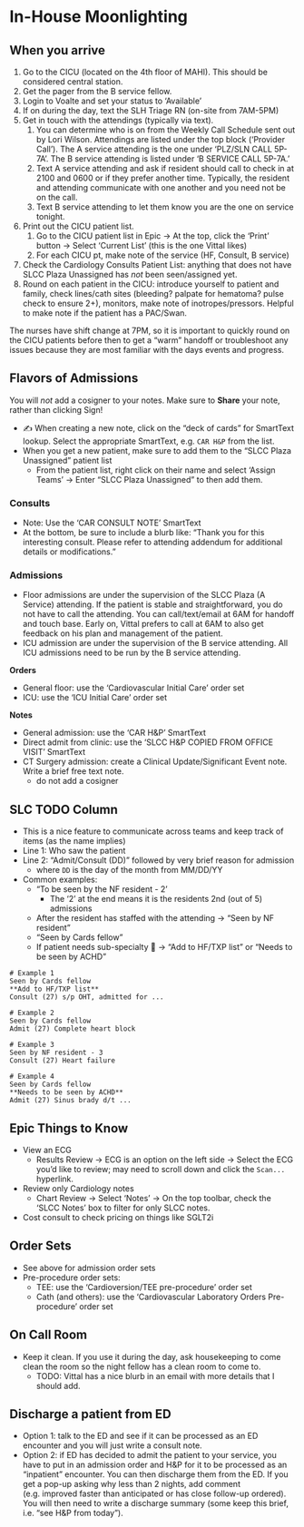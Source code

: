 # In-House Moonlighting

## When you arrive

1.  Go to the CICU (located on the 4th floor of MAHI). This should be considered central station.
2.  Get the pager from the B service fellow.
3.  Login to Voalte and set your status to 'Available'
4.  If on during the day, text the SLH Triage RN (on-site from 7AM-5PM)
5.  Get in touch with the attendings (typically via text).
    1.  You can determine who is on from the Weekly Call Schedule sent out by Lori Wilson. Attendings are listed under the top block ('Provider Call'). The A service attending is the one under 'PLZ/SLN CALL 5P-7A'. The B service attending is listed under 'B SERVICE CALL 5P-7A.'
    2. Text A service attending and ask if resident should call to check in at 2100 and 0600 or if they prefer another time. Typically, the resident and attending communicate with one another and you need not be on the call.
    3. Text B service attending to let them know you are the one on service tonight.
6.  Print out the CICU patient list.
    1.  Go to the CICU patient list in Epic → At the top, click the 'Print' button → Select 'Current List' (this is the one Vittal likes)
    2. For each CICU pt, make note of the service (HF, Consult, B service)
7. Check the Cardiology Consults Patient List: anything that does not have SLCC Plaza Unassigned has _not_ been seen/assigned yet.
8. Round on each patient in the CICU: introduce yourself to patient and family, check lines/cath sites (bleeding? palpate for hematoma? pulse check to ensure 2+), monitors, make note of inotropes/pressors. Helpful to make note if the patient has a PAC/Swan.

:::{.callout-tip}
The nurses have shift change at 7PM, so it is important to quickly round on the CICU patients before then to get a "warm" handoff or troubleshoot any issues because they are most familiar with the days events and progress.
:::

## Flavors of Admissions

:::{.callout-caution}
You will _not_ add a cosigner to your notes. Make sure to **Share** your note, rather than clicking Sign!
:::

- ✍️ When creating a new note, click on the "deck of cards" for SmartText lookup. Select the appropriate SmartText, e.g. `CAR H&P` from the list.
- When you get a new patient, make sure to add them to the "SLCC Plaza Unassigned" patient list
  - From the patient list, right click on their name and select 'Assign Teams' → Enter "SLCC Plaza Unassigned" to then add them.

### Consults

- Note: Use the 'CAR CONSULT NOTE' SmartText
- At the bottom, be sure to include a blurb like: "Thank you for this interesting consult. Please refer to attending addendum for additional details or modifications."

### Admissions

- Floor admissions are under the supervision of the SLCC Plaza (A Service) attending. If the patient is stable and straightforward, you do not have to call the attending. You can call/text/email at 6AM for handoff and touch base. Early on, Vittal prefers to call at 6AM to also get feedback on his plan and management of the patient.
- ICU admission are under the supervision of the B service attending. All ICU admissions need to be run by the B service attending.

**Orders**

- General floor: use the 'Cardiovascular Initial Care' order set
- ICU: use the 'ICU Initial Care' order set

**Notes**

- General admission: use the 'CAR H&P' SmartText
- Direct admit from clinic: use the 'SLCC H&P COPIED FROM OFFICE VISIT' SmartText
- CT Surgery admission: create a Clinical Update/Significant Event note. Write a brief free text note.
  - do not add a cosigner
  
## SLC TODO Column

- This is a nice feature to communicate across teams and keep track of items (as the name implies)
- Line 1: Who saw the patient
- Line 2: "Admit/Consult (DD)" followed by very brief reason for admission
  - where `DD` is the day of the month from MM/DD/YY
- Common examples:
  - "To be seen by the NF resident - 2'
    - The '2' at the end means it is the residents 2nd (out of 5) admissions
  - After the resident has staffed with the attending → "Seen by NF resident"
  - "Seen by Cards fellow"
  - If patient needs sub-specialty 👀 → "Add to HF/TXP list" or "Needs to be seen by ACHD"
  
```text
# Example 1
Seen by Cards fellow
**Add to HF/TXP list**
Consult (27) s/p OHT, admitted for ...

# Example 2
Seen by Cards fellow
Admit (27) Complete heart block

# Example 3
Seen by NF resident - 3
Consult (27) Heart failure

# Example 4
Seen by Cards fellow
**Needs to be seen by ACHD**
Admit (27) Sinus brady d/t ...
```

## Epic Things to Know

- View an ECG
  - Results Review → ECG is an option on the left side → Select the ECG you'd like to review; may need to scroll down and click the `Scan...` hyperlink.
- Review only Cardiology notes
  - Chart Review → Select 'Notes' → On the top toolbar, check the 'SLCC Notes' box to filter for only SLCC notes.
- Cost consult to check pricing on things like SGLT2i
  
## Order Sets

- See above for admission order sets
- Pre-procedure order sets:
  - TEE: use the 'Cardioversion/TEE pre-procedure' order set
  - Cath (and others): use the 'Cardiovascular Laboratory Orders Pre-procedure' order set
  
## On Call Room

- Keep it clean. If you use it during the day, ask housekeeping to come clean the room so the night fellow has a clean room to come to.
  - TODO: Vittal has a nice blurb in an email with more details that I should add.
  
## Discharge a patient from ED

- Option 1: talk to the ED and see if it can be processed as an ED encounter and you will just write a consult note.
- Option 2: if ED has decided to admit the patient to your service, you have to put in an admission order and H&P for it to be processed as an "inpatient" encounter. You can then discharge them from the ED. If you get a pop-up asking why less than 2 nights, add comment (e.g. improved faster than anticipated or has close follow-up ordered). You will then need to write a discharge summary (some keep this brief, i.e. "see H&P from today").